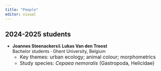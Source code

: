 ```yaml
---
title: "People"
editor: visual
---
```


## 2024-2025 students

-   **Joannes Steenackers**& **Lukas Van den Troost**\
    Bachelor students · Ghent University, Belgium\
    <font size=-0.5>
    -   Key themes: urban ecology; animal colour; morphometrics\
    -   Study species: *Cepaea nemoralis* (Gastropoda, Helicidae)</font>
